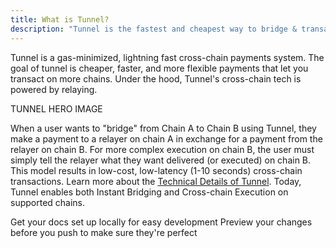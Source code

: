 ```yaml
---
title: What is Tunnel?
description: "Tunnel is the fastest and cheapest way to bridge & transact across chains"
---
```


Tunnel is a gas-minimized, lightning fast cross-chain payments system. The goal of tunnel is cheaper, faster, and more flexible payments that let you transact on more chains. Under the hood, Tunnel's cross-chain tech is powered by relaying.

TUNNEL HERO IMAGE

When a user wants to "bridge" from Chain A to Chain B using Tunnel, they make a payment to a relayer on chain A in exchange for a payment from the relayer on chain B. For more complex execution on chain B, the user must simply tell the relayer what they want delivered (or executed) on chain B. This model results in low-cost, low-latency (1-10 seconds) cross-chain transactions. Learn more about the [Technical Details of Tunnel](/how-it-works/understanding-tunnel). Today, Tunnel enables both Instant Bridging and Cross-chain Execution on supported chains.

<CardGroup cols={2}>
  <Card
    title="Instant Bridging"
    icon="pen-to-square"
    href="https://unevenlabs.mintlify.app/instant-bridging"
  >
    Get your docs set up locally for easy development
  </Card>
  <Card
    title="Cross-chain Execution"
    icon="image"
    href="https://unevenlabs.mintlify.app/cross-chain-execution"
  >
    Preview your changes before you push to make sure they're perfect
  </Card>
</CardGroup>
